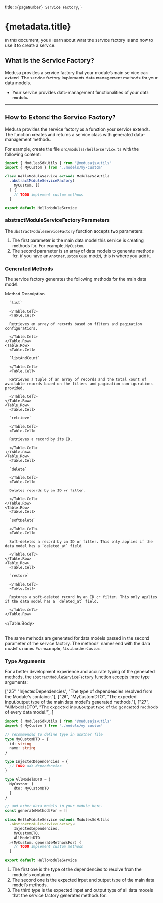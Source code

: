 
  title: `${pageNumber} Service Factory`,
}

# {metadata.title}

In this document, you’ll learn about what the service factory is and how to use it to create a service.

## What is the Service Factory?

Medusa provides a service factory that your module’s main service can extend. The service factory implements data management methods for your data models.

<Note title="Use the service factory when" type="success">

- Your service provides data-management functionalities of your data models.

</Note>

---

## How to Extend the Service Factory?

Medusa provides the service factory as a function your service extends. The function creates and returns a service class with generated data-management methods.

For example, create the file `src/modules/hello/service.ts` with the following content:

```ts title="src/modules/hello/service.ts"
import { ModulesSdkUtils } from "@medusajs/utils"
import { MyCustom } from "./models/my-custom"

class HelloModuleService extends ModulesSdkUtils
  .abstractModuleServiceFactory(
    MyCustom, []
  ) {
    // TODO implement custom methods
  }

export default HelloModuleService
```

### abstractModuleServiceFactory Parameters

The `abstractModuleServiceFactory` function accepts two parameters:

1. The first parameter is the main data model this service is creating methods for. For example, `MyCustom`.
2. The second parameter is an array of data models to generate methods for. If you have an `AnotherCustom` data model, this is where you add it.

### Generated Methods

The service factory generates the following methods for the main data model:

<Table>
  <Table.Header>
    <Table.Row>
      <Table.HeaderCell>Method</Table.HeaderCell>
      <Table.HeaderCell>Description</Table.HeaderCell>
    </Table.Row>
  </Table.Header>
  <Table.Body>
    <Table.Row>
      <Table.Cell>
      
      `list`

      </Table.Cell>
      <Table.Cell>
      
      Retrieves an array of records based on filters and pagination configurations.

      </Table.Cell>
    </Table.Row>
    <Table.Row>
      <Table.Cell>
      
      `listAndCount`

      </Table.Cell>
      <Table.Cell>
      
      Retrieves a tuple of an array of records and the total count of available records based on the filters and pagination configurations provided.

      </Table.Cell>
    </Table.Row>
    <Table.Row>
      <Table.Cell>
      
      `retrieve`

      </Table.Cell>
      <Table.Cell>
      
      Retrieves a record by its ID.

      </Table.Cell>
    </Table.Row>
    <Table.Row>
      <Table.Cell>
      
      `delete`

      </Table.Cell>
      <Table.Cell>
      
      Deletes records by an ID or filter.

      </Table.Cell>
    </Table.Row>
    <Table.Row>
      <Table.Cell>
      
      `softDelete`

      </Table.Cell>
      <Table.Cell>
      
      Soft-deletes a record by an ID or filter. This only applies if the data model has a `deleted_at` field.

      </Table.Cell>
    </Table.Row>
    <Table.Row>
      <Table.Cell>
      
      `restore`

      </Table.Cell>
      <Table.Cell>
      
      Restores a soft-deleted record by an ID or filter. This only applies if the data model has a `deleted_at` field.

      </Table.Cell>
    </Table.Row>
  </Table.Body>
</Table>

The same methods are generated for data models passed in the second parameter of the service factory. The methods' names end with the data model's name. For example, `listAnotherCustom`.

### Type Arguments

For a better development experience and accurate typing of the generated methods, the `abstractModuleServiceFactory` function accepts three type arguments:

  ["25", "InjectedDependencies", "The type of dependencies resolved from the Module's container."],
  ["26", "MyCustomDTO", "The expected input/output type of the main data model's generated methods."],
  ["27", "AllModelsDTO", "The expected input/output type of the generated methods of every data model."],
]

```ts title="src/modules/hello/service.ts" highlights={typeArgsHighlights} collapsibleLines="1-22" expandButtonLabel="Show More"
import { ModulesSdkUtils } from "@medusajs/utils"
import { MyCustom } from "./models/my-custom"

// recommended to define type in another file
type MyCustomDTO = {
  id: string
  name: string
}

type InjectedDependencies = {
  // TODO add dependencies
}

type AllModelsDTO = {
  MyCustom: {
    dto: MyCustomDTO
  }
}

// add other data models in your module here.
const generateMethodsFor = []

class HelloModuleService extends ModulesSdkUtils
  .abstractModuleServiceFactory<
    InjectedDependencies,
    MyCustomDTO,
    AllModelsDTO
  >(MyCustom, generateMethodsFor) {
    // TODO implement custom methods
  }

export default HelloModuleService
```

1. The first one is the type of the dependencies to resolve from the module's container.
2. The second one is the expected input and output type of the main data model’s methods.
3. The third type is the expected input and output type of all data models that the service factory generates methods for.
